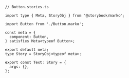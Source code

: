 ```tsx
// Button.stories.ts

import type { Meta, StoryObj } from '@storybook/marko';

import Button from './Button.marko';

const meta = {
  component: Button,
} satisfies Meta<typeof Button>;

export default meta;
type Story = StoryObj<typeof meta>;

export const Text: Story = {
  args: {},
};
```
